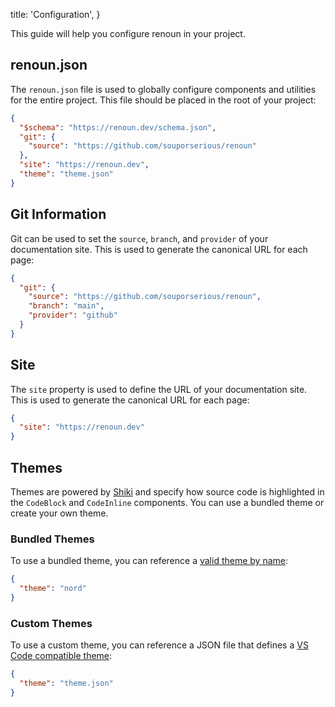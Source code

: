   title: 'Configuration',
}

This guide will help you configure renoun in your project.

## renoun.json

The `renoun.json` file is used to globally configure components and utilities for the entire project. This file should be placed in the root of your project:

```json
{
  "$schema": "https://renoun.dev/schema.json",
  "git": {
    "source": "https://github.com/souporserious/renoun"
  },
  "site": "https://renoun.dev",
  "theme": "theme.json"
}
```

## Git Information

Git can be used to set the `source`, `branch`, and `provider` of your documentation site. This is used to generate the canonical URL for each page:

```json
{
  "git": {
    "source": "https://github.com/souporserious/renoun",
    "branch": "main",
    "provider": "github"
  }
}
```

## Site

The `site` property is used to define the URL of your documentation site. This is used to generate the canonical URL for each page:

```json
{
  "site": "https://renoun.dev"
}
```

## Themes

Themes are powered by <a href="https://shiki.style" target="_blank" rel="noopener">Shiki</a> and specify how source code is highlighted in the `CodeBlock` and `CodeInline` components. You can use a bundled theme or create your own theme.

### Bundled Themes

To use a bundled theme, you can reference a <a href="https://shiki.matsu.io/themes" target="_blank" rel="noopener">valid theme by name</a>:

```json
{
  "theme": "nord"
}
```

### Custom Themes

To use a custom theme, you can reference a JSON file that defines a <a href="https://code.visualstudio.com/api/extension-guides/color-theme" target="_blank" rel="noopener">VS Code compatible theme</a>:

```json
{
  "theme": "theme.json"
}
```
